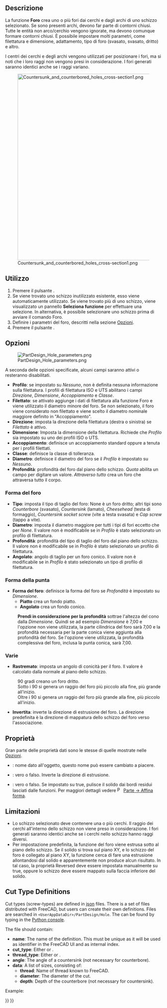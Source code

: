 <languages/>

{{Docnav/it
|[[PartDesign_Pocket/it|Tasca]]
|[[PartDesign_Groove/it|Gola]]
|[[PartDesign_Workbench/it|PartDesign]]
|IconL=PartDesign_Pocket.svg
|IconR=PartDesign_Groove.svg
|IconC=Workbench_PartDesign.svg
}}

{{GuiCommand
|Name=PartDesign Hole
|Name/it=Foro
|MenuLocation=Part Design → Crea una funzione sottrattiva → Foro
|Workbenches=[[PartDesign_Workbench/it|PartDesign]]
|Version=0.17
|SeeAlso=[[PartDesign_Pocket/it|Tasca]]
}}

<span id="Description"></span>
==Descrizione==

La funzione '''Foro''' crea uno o più fori dai cerchi e dagli archi di uno schizzo selezionato. Se sono presenti archi, devono far parte di contorni chiusi. Tutte le entità non arco/cerchio vengono ignorate, ma devono comunque formare contorni chiusi. È possibile impostare molti parametri, come filettatura e dimensione, adattamento, tipo di foro (svasato, svasato, dritto) e altro.

I centri dei cerchi e degli archi vengono utilizzati per posizionare i fori, ma si noti che i loro raggi non vengono presi in considerazione. I fori generati saranno identici anche se i raggi variano.

[[File:Countersunk_and_counterbored_holes_cross-section1.png|600px]]

{{Caption|Sezione longitudinale di foro svasato a sinistra e di foro lamato a destra (countersunk e counterbored).}}

<span id="Usage"></span>
== Utilizzo ==

# Premere il pulsante {{Button|[[Image:PartDesign_Hole.svg|16px]] '''Foro'''}}.
# Se viene trovato uno schizzo inutilizzato esistente, esso viene automaticamente utilizzato. Se viene trovato più di uno schizzo, viene visualizzato un pannello '''Seleziona funzione''' per effettuare una selezione. In alternativa, è possibile selezionare uno schizzo prima di avviare il comando Foro.
# Definire i parametri del foro, descritti nella sezione [[#Opzioni|Opzioni]].
# Premere il pulsante {{Button|OK}}.

<span id="Options"></span>
== Opzioni ==

[[File:PartDesign Hole parameters.png|frame|right]]

A seconda delle opzioni specificate, alcuni campi saranno attivi o resteranno disabilitati.

<div class="mw-translate-fuzzy">
* '''Profilo''': se impostato su ''Nessuno'', non è definita nessuna informazione sulla filettatura. I profili di filettatura ISO e UTS abilitano i campi  ''Direzione'', ''Dimensione'', ''Accoppiamento'' e ''Classe''.
* '''Filettato''': se attivato aggiunge i dati di filettatura alla funzione Foro e viene utilizzato il diametro minore del foro. Se non selezionato, il foro viene considerato non filettato e viene scelto il diametro nominale maggiore definito in "Accoppiamento".
* '''Direzione''': imposta la direzione della filettatura (destra o sinistra) se ''Filettato'' è attivo.
* '''Dimensione''': Imposta la dimensione della filettatura. Richiede che ''Profilo'' sia impostato su uno dei profili ISO o UTS.
* '''Accoppiamento''': definisce un accoppiamento standard oppure a tenuta per i profili filettati.
* '''Classe''': definisce la classe di tolleranza.
* '''Diametro''': definisce il diametro del foro se il ''Profilo'' è impostato su ''Nessuno''.
* '''Profondità''': profondità del foro dal piano dello schizzo. ''Quota'' abilita un campo per digitare un valore. ''Attraverso tutto'' crea un foro che attraversa tutto il corpo.
</div>

<span id="Hole_cut"></span>
===Forma del foro===

<div class="mw-translate-fuzzy">
* '''Tipo''': imposta il tipo di taglio del foro: None è un foro dritto; altri tipi sono ''Counterbore'' (svasato), ''Countersink'' (lamato), ''Cheesehead'' (testa di formaggio), ''Countersink socket screw'' (vite a testa svasata) e ''Cap screw'' (tappo a vite). 
* '''Diametro''': imposta il diametro maggiore per tutti i tipi di fori eccetto che per ''None''. Il valore non è modificabile se in ''Profilo'' è stato selezionato un profilo di filettatura.
* '''Profondità''': profondità del tipo di taglio del foro dal piano dello schizzo.  Il valore non è modificabile se in ''Profilo'' è stato selezionato un profilo di filettatura.
* '''Angolato''': angolo di taglio per un foro conico. Il valore non è modificabile se in ''Profilo'' è stato selezionato un tipo di profilo di filettatura.
</div>

<span id="Drill_point"></span>
===Forma della punta===

* '''Forma del foro''': definisce la forma del foro se ''Profondità'' è impostato su ''Dimensione''.
** '''Piatto''' crea un fondo piatto.
** '''Angolato''' crea un fondo conico.
: '''Prendi in considerazione per la profondità''' sottrae l'altezza del cono dalla ''Dimensione''. Quindi se ad esempio ''Dimensione'' è 7,00 e l'opzione non viene utilizzata, la parte cilindrica del foro sarà 7,00 e la profondità necessaria per la parte conica viene aggiunta alla profondità del foro. Se l'opzione viene utilizzata, la profondità complessiva del foro, inclusa la punta conica, sarà 7,00.

<span id="Misc"></span>
===Varie===

* '''Rastremato''': imposta un angolo di conicità per il foro. Il valore è calcolato dalla normale al piano dello schizzo.
: 90 gradi creano un foro dritto. 
: Sotto i 90 si genera un raggio del foro più piccolo alla fine, più grande all'inizio.
: Oltre i 90 si genera un raggio del foro più grande alla fine, più piccolo all'inizio.
* '''Invertita''': inverte la direzione di estrusione del foro. La direzione predefinita è la direzione di mappatura dello schizzo del foro verso l'associazione.

<span id="Properties"></span>
== Proprietà ==

Gran parte delle proprietà dati sono le stesse di quelle mostrate nelle [[#Opzioni|Opzioni]].

<div class="mw-translate-fuzzy">
* {{PropertyData/it|Label}}: nome dato all'oggetto, questo nome può essere cambiato a piacere.
* {{PropertyData/it|Reversed}}: vero o falso. Inverte la direzione di estrusione.
* {{PropertyData/it|Refine}}: vero o falso. Se impostato su true, pulisce il solido dai bordi residui lasciati dalle funzioni. Per maggiori dettagli vedere [[Image:Part_RefineShape.svg|16px]] [[Part RefineShape/it|Parte → Affina forma]].
</div>

<span id="Limitations"></span>
==Limitazioni==

<div class="mw-translate-fuzzy">
* Lo schizzo selezionato deve contenere una o più cerchi. Il raggio dei cerchi all'interno dello schizzo non viene preso in considerazione. I fori generati saranno identici anche se i cerchi nello schizzo hanno raggi diversi.
* Per impostazione predefinita, la funzione del foro viene estrusa sotto al piano dello schizzo. Se il solido si trova sul piano XY, e lo schizzo del foro è collegato al piano XY, la funzione cerca di fare una estrusione allontandosi dal solido e apparentemente non produce alcun risultato. In tal caso, la proprietà Reversed deve essere impostata manualmente su true, oppure lo schizzo deve essere mappato sulla faccia inferiore del solido.
</div>

==Cut Type Definitions==

Cut types (screw-types) are defined in [https://de.wikipedia.org/wiki/JavaScript_Object_Notation json] files. There is a set of files distributed with FreeCAD, but users can create their own definitions. Files are searched in <code>&lt;UserAppDataDir&gt;/PartDesign/Hole</code>. The {{incode|UserAppDataDir}} can be found by typing {{incode|App.getUserAppDataDir()}} in the [[Python_console|Python console]].

The file should contain:
* '''name''': The name of the definition. This must be unique as it will be used as identifier in the FreeCAD UI and as internal index.
* '''cut_type''': Either {{incode|countersink}} or {{incode|counterbore}}.
* '''thread_type''':  Either {{incode|metric}} or {{incode|metricfine}}.
* '''angle''': The angle of a countersink (not necessary for counterbore).
* '''data''': A list of sizes, consisting of:
** '''thread''': Name of thread known to FreeCAD.
** '''diameter''': The diameter of the cut.
** '''depth''': Depth of the counterbore (not necessary for countersink).
Example:
{{Code|lang=json|code=
{
    "name": "DIN 7984",
    "cut_type": "counterbore",
    "thread_type": "metric",
    "data": [
        { "thread": "M2",   "diameter":  4.3, "depth":  1.6 },
        { "thread": "M2.5", "diameter":  5.0, "depth":  2.0 },
        …
    ]
}
}}


{{Docnav/it
|[[PartDesign_Pocket/it|Tasca]]
|[[PartDesign_Groove/it|Gola]]
|[[PartDesign_Workbench/it|PartDesign]]
|IconL=PartDesign_Pocket.svg
|IconR=PartDesign_Groove.svg
|IconC=Workbench_PartDesign.svg
}}

{{PartDesign Tools navi{{#translation:}}}}
{{Userdocnavi{{#translation:}}}}